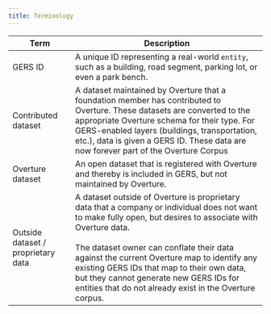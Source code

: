 ```yaml
---
title: Terminology
---
```




|  Term | Description |
| - | - |
| GERS ID| A unique ID representing a real-world `entity`, such as a building, road segment, parking lot, or even a park bench. |
| Contributed dataset | A dataset maintained by Overture that a foundation member has contributed to Overture. These datasets are converted to the appropriate Overture schema for their type. For GERS-enabled layers (buildings, transportation, etc.), data is given a GERS ID. These data are now forever part of the Overture Corpus|
| Overture dataset | An open dataset that is registered with Overture and thereby is included in GERS, but not maintained by Overture. |
| Outside dataset / proprietary data | A dataset outside of Overture is proprietary data that a company or individual does not want to make fully open, but desires to associate with Overture data. <br /> <br /> The dataset owner can conflate their data against the current Overture map to identify any existing GERS IDs that map to their own data, but they cannot generate new GERS IDs for entities that do not already exist in the Overture corpus. |
